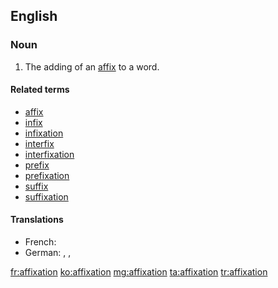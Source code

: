 ==English==

===Noun===
{{en-noun}}

# The adding of an [[affix]] to a word.

====Related terms====
* [[affix]]
* [[infix]]
* [[infixation]]
* [[interfix]]
* [[interfixation]]
* [[prefix]]
* [[prefixation]]
* [[suffix]]
* [[suffixation]]

====Translations====
{{trans-top|addition of a affix}}
* French: {{t+|fr|affixation|f}} 
* German: {{t-|de|Affigieren|n}}, {{t+|de|Affigierung|f}}, {{t-|de|Affixation|f}} 
{{trans-mid}}
{{trans-bottom}}

[[fr:affixation]]
[[ko:affixation]]
[[mg:affixation]]
[[ta:affixation]]
[[tr:affixation]]